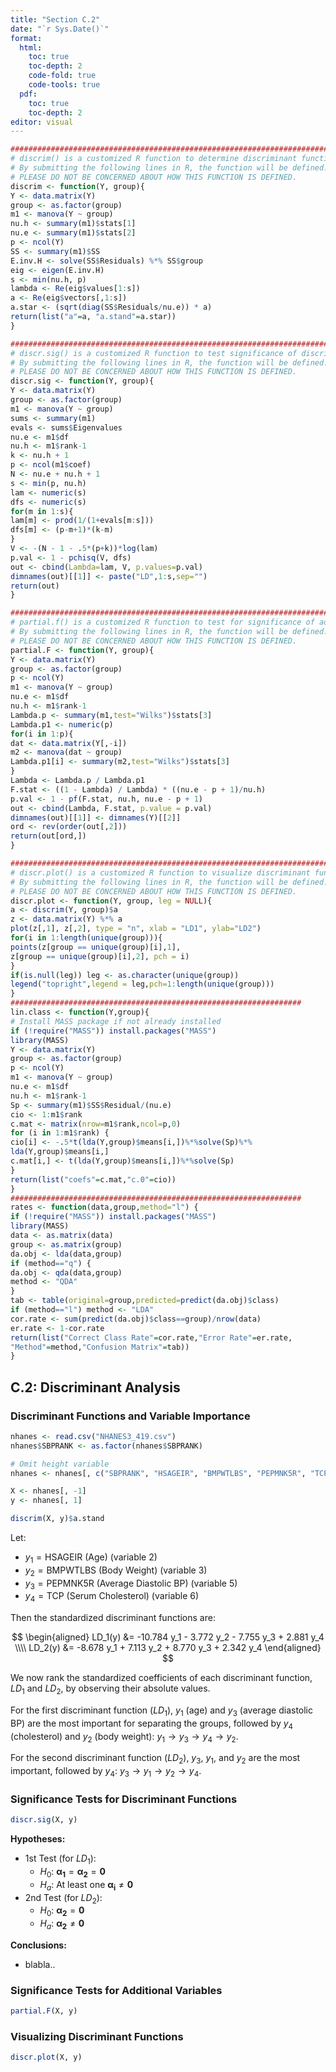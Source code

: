 ```yaml
---
title: "Section C.2"
date: "`r Sys.Date()`"
format: 
  html: 
    toc: true
    toc-depth: 2
    code-fold: true
    code-tools: true
  pdf:
    toc: true
    toc-depth: 2
editor: visual
---
```


```r
########################################################################################################
# discrim() is a customized R function to determine discriminant functions.
# By submitting the following lines in R, the function will be defined.
# PLEASE DO NOT BE CONCERNED ABOUT HOW THIS FUNCTION IS DEFINED.
discrim <- function(Y, group){
Y <- data.matrix(Y)
group <- as.factor(group)
m1 <- manova(Y ~ group)
nu.h <- summary(m1)$stats[1]
nu.e <- summary(m1)$stats[2]
p <- ncol(Y)
SS <- summary(m1)$SS
E.inv.H <- solve(SS$Residuals) %*% SS$group
eig <- eigen(E.inv.H)
s <- min(nu.h, p)
lambda <- Re(eig$values[1:s])
a <- Re(eig$vectors[,1:s])
a.star <- (sqrt(diag(SS$Residuals/nu.e)) * a)
return(list("a"=a, "a.stand"=a.star))
}

########################################################################################################
# discr.sig() is a customized R function to test significance of discriminant functions.
# By submitting the following lines in R, the function will be defined.
# PLEASE DO NOT BE CONCERNED ABOUT HOW THIS FUNCTION IS DEFINED.
discr.sig <- function(Y, group){
Y <- data.matrix(Y)
group <- as.factor(group)
m1 <- manova(Y ~ group)
sums <- summary(m1)
evals <- sums$Eigenvalues
nu.e <- m1$df
nu.h <- m1$rank-1
k <- nu.h + 1
p <- ncol(m1$coef)
N <- nu.e + nu.h + 1
s <- min(p, nu.h)
lam <- numeric(s)
dfs <- numeric(s)
for(m in 1:s){
lam[m] <- prod(1/(1+evals[m:s]))
dfs[m] <- (p-m+1)*(k-m)
}
V <- -(N - 1 - .5*(p+k))*log(lam)
p.val <- 1 - pchisq(V, dfs)
out <- cbind(Lambda=lam, V, p.values=p.val)
dimnames(out)[[1]] <- paste("LD",1:s,sep="")
return(out)
}

########################################################################################################
# partial.f() is a customized R function to test for significance of additional variables.
# By submitting the following lines in R, the function will be defined.
# PLEASE DO NOT BE CONCERNED ABOUT HOW THIS FUNCTION IS DEFINED.
partial.F <- function(Y, group){
Y <- data.matrix(Y)
group <- as.factor(group)
p <- ncol(Y)
m1 <- manova(Y ~ group)
nu.e <- m1$df
nu.h <- m1$rank-1
Lambda.p <- summary(m1,test="Wilks")$stats[3]
Lambda.p1 <- numeric(p)
for(i in 1:p){
dat <- data.matrix(Y[,-i])
m2 <- manova(dat ~ group)
Lambda.p1[i] <- summary(m2,test="Wilks")$stats[3]
}
Lambda <- Lambda.p / Lambda.p1
F.stat <- ((1 - Lambda) / Lambda) * ((nu.e - p + 1)/nu.h)
p.val <- 1 - pf(F.stat, nu.h, nu.e - p + 1)
out <- cbind(Lambda, F.stat, p.value = p.val)
dimnames(out)[[1]] <- dimnames(Y)[[2]]
ord <- rev(order(out[,2]))
return(out[ord,])
}

########################################################################################################
# discr.plot() is a customized R function to visualize discriminant functions.
# By submitting the following lines in R, the function will be defined.
# PLEASE DO NOT BE CONCERNED ABOUT HOW THIS FUNCTION IS DEFINED.
discr.plot <- function(Y, group, leg = NULL){
a <- discrim(Y, group)$a
z <- data.matrix(Y) %*% a
plot(z[,1], z[,2], type = "n", xlab = "LD1", ylab="LD2")
for(i in 1:length(unique(group))){
points(z[group == unique(group)[i],1],
z[group == unique(group)[i],2], pch = i)
}
if(is.null(leg)) leg <- as.character(unique(group))
legend("topright",legend = leg,pch=1:length(unique(group)))
}
#################################################################
lin.class <- function(Y,group){
# Install MASS package if not already installed
if (!require("MASS")) install.packages("MASS")
library(MASS)
Y <- data.matrix(Y)
group <- as.factor(group)
p <- ncol(Y)
m1 <- manova(Y ~ group)
nu.e <- m1$df
nu.h <- m1$rank-1
Sp <- summary(m1)$SS$Residual/(nu.e)
cio <- 1:m1$rank
c.mat <- matrix(nrow=m1$rank,ncol=p,0)
for (i in 1:m1$rank) {
cio[i] <- -.5*t(lda(Y,group)$means[i,])%*%solve(Sp)%*%
lda(Y,group)$means[i,]
c.mat[i,] <- t(lda(Y,group)$means[i,])%*%solve(Sp)
}
return(list("coefs"=c.mat,"c.0"=cio))
}
#################################################################
rates <- function(data,group,method="l") {
if (!require("MASS")) install.packages("MASS")
library(MASS)
data <- as.matrix(data)
group <- as.matrix(group)
da.obj <- lda(data,group)
if (method=="q") {
da.obj <- qda(data,group)
method <- "QDA"
}
tab <- table(original=group,predicted=predict(da.obj)$class)
if (method=="l") method <- "LDA"
cor.rate <- sum(predict(da.obj)$class==group)/nrow(data)
er.rate <- 1-cor.rate
return(list("Correct Class Rate"=cor.rate,"Error Rate"=er.rate,
"Method"=method,"Confusion Matrix"=tab))
}
```


## C.2: Discriminant Analysis

### Discriminant Functions and Variable Importance

```r
nhanes <- read.csv("NHANES3_419.csv")
nhanes$SBPRANK <- as.factor(nhanes$SBPRANK)

# Omit height variable
nhanes <- nhanes[, c("SBPRANK", "HSAGEIR", "BMPWTLBS", "PEPMNK5R", "TCP")]

X <- nhanes[, -1]
y <- nhanes[, 1]

discrim(X, y)$a.stand

```

Let:

- $y_1 = \text{HSAGEIR (Age) (variable 2)}$
- $y_2 = \text{BMPWTLBS (Body Weight) (variable 3)}$
- $y_3 = \text{PEPMNK5R (Average Diastolic BP) (variable 5)}$
- $y_4 = \text{TCP (Serum Cholesterol) (variable 6)}$

Then the standardized discriminant functions are:

$$
\begin{aligned}
LD_1(y) &= -10.784 y_1 - 3.772 y_2 - 7.755 y_3 + 2.881 y_4 \\\\
LD_2(y) &= -8.678 y_1 + 7.113 y_2 + 8.770 y_3 + 2.342 y_4
\end{aligned}
$$


We now rank the standardized coefficients of each discriminant function, $LD_1$ and $LD_2$, by observing their absolute values.

For the first discriminant function ($LD_1$), $y_1$ (age) and $y_3$ (average diastolic BP) are the most important for separating the groups, followed by $y_4$ (cholesterol) and $y_2$ (body weight):  $y_1 \rightarrow y_3 \rightarrow y_4 \rightarrow y_2$.

For the second discriminant function ($LD_2$), $y_3$, $y_1$, and $y_2$ are the most important, followed by $y_4$:  $y_3 \rightarrow y_1 \rightarrow y_2 \rightarrow y_4$.

### Significance Tests for Discriminant Functions

```r
discr.sig(X, y)
```


**Hypotheses:**

- 1st Test (for $LD_1$):
  - $H_0$: $\boldsymbol{\alpha_1} = \boldsymbol{\alpha_2} = \boldsymbol{0}$
  - $H_a$: At least one $\boldsymbol{\alpha_i} \neq \boldsymbol{0}$

- 2nd Test (for $LD_2$):
  - $H_0$: $\boldsymbol{\alpha_2} = \boldsymbol{0}$
  - $H_a$: $\boldsymbol{\alpha_2} \neq \boldsymbol{0}$

**Conclusions:**

- blabla..

### Significance Tests for Additional Variables

```r
partial.F(X, y)
```

### Visualizing Discriminant Functions

```r
discr.plot(X, y)
```



